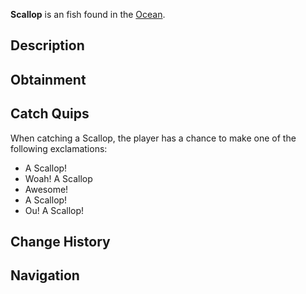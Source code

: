 {{FishInfobox
|image          = Scallop.png
|rarity         = Uncommon
|sea            = First Sea
|location       = [[Ocean]]
|sublocation    = 
|sources        = Crab Cage, Fishing Rod
|radar_location = 
|xp             = 40
|weather        = 
|time           = 
|season         = Winter, Autumn
|bait           = 
|base_weight    = 0.5
|base_value     = 100
|weight_range   = 0.3
|base_chance    = 40
|base_resil     = 60
}}
'''Scallop''' is an {{Rarity|Uncommon}} fish found in the [[Ocean]].

== Description ==
{{Description|Scallops are known for their ability to 'swim' by rapidly opening and closing their shells, which propels them through the water. They can be found best in sandy or grass filled areas of the ocean.|Bestiary Entry}}

== Obtainment ==
{{Description|Best caught in sandy or grass filled areas of the ocean.|Bestiary Hint}}
{{Fish Availability|
Ocean/Hidden Scallop Abundance
|top_rods      = 
Leviathan's Fang Rod\1273837.21\1273837.21;
Trident Rod\1231133.72\1231133.72;
Free Spirit Rod\1192973.04\1192973.04;
Azure Of Lagoon\1072235.17\1072235.17;
No-Life Rod\1055253.7\1055253.7;
Seraphic Rod\987884.62\987884.62;
Ethereal Prism Rod\982500\982500;
Challenger's Rod\978260.87\978260.87;
Rod Of The Forgotten Fang\974090.91\974090.91;
Depthseeker Rod\953928.57\953928.57;
Rod Of The Exalted One\948076.92\948076.92;
Zeus Rod\945000\945000;
Blazebringer Rod\943750\943750;
Verdant Shear Rod\942307.69\942307.69;
Avalanche Rod\938636.36\938636.36;
Rod Of The Depths\938636.36\938636.36;
Volcanic Rod\914062.5\914062.5;
Training Rod\586153.85\586153.85;
Steady Rod\302562.92\354375
|recommended   = Trident Rod
}}

== Catch Quips ==
When catching a Scallop, the player has a chance to make one of the following exclamations:
* A Scallop!
* Woah! A Scallop
* Awesome!
* A Scallop!
* Ou! A Scallop!

== Change History ==
{{Change History|{{subst:Current Version}}}}

== Navigation ==
{{Fish Navbox|Ocean}}